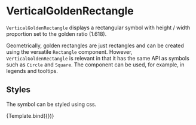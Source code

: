 
<Meta title="Addons/Annotation/Symbols/VerticalGoldenRectangle" />

# VerticalGoldenRectangle


`VerticalGoldenRectangle` displays a rectangular symbol with height / width proportion set to the golden ratio (1.618).

Geometrically, golden rectangles are just rectangles and can be created using the versatile `Rectangle` component.
However, `VerticalGoldenRectangle` is relevant in that it has the same API as symbols such as `Circle` and `Square`.
The component can be used, for example, in legends and tooltips.

<ArgsTable of={VerticalGoldenRectangle} />

## Styles

The symbol can be styled using css.

<Canvas>
    <Story
        name="styled"
        args={{
            style: { fill: '#dd9999', stroke: '#993333', strokeWidth: '1px' },
            cx: 80,
            cy: 50,
            r: 20,
        }}
        component={VerticalGoldenRectangle}
        decorators={[ChartSymbolDecorator]}
    >
        {Template.bind({})}
    </Story>
</Canvas>
